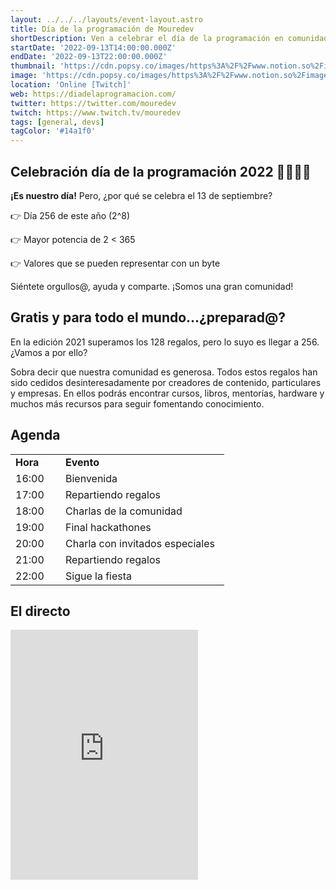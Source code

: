 ```yaml
---
layout: ../../../layouts/event-layout.astro
title: Día de la programación de Mouredev
shortDescription: Ven a celebrar el día de la programación en comunidad. 256 Regalos, hackaton con premios, charlas top, invitad@s secretos.
startDate: '2022-09-13T14:00:00.000Z'
endDate: '2022-09-13T22:00:00.000Z'
thumbnail: 'https://cdn.popsy.co/images/https%3A%2F%2Fwww.notion.so%2Fimage%2Fhttps%253A%252F%252Fs3-us-west-2.amazonaws.com%252Fsecure.notion-static.com%252Fd8d832d7-2abd-4d90-9991-783e71e44d0a%252FNotion_Header2.jpg%3Ftable%3Dblock%26id%3D70126b9f-a6f2-425e-a4d9-3c27b8ca96fb%26cache%3Dv2?width=1500&optimizer=image'
image: 'https://cdn.popsy.co/images/https%3A%2F%2Fwww.notion.so%2Fimage%2Fhttps%253A%252F%252Fs3-us-west-2.amazonaws.com%252Fsecure.notion-static.com%252Fd8d832d7-2abd-4d90-9991-783e71e44d0a%252FNotion_Header2.jpg%3Ftable%3Dblock%26id%3D70126b9f-a6f2-425e-a4d9-3c27b8ca96fb%26cache%3Dv2?width=1500&optimizer=image'
location: 'Online [Twitch]'
web: https://diadelaprogramacion.com/
twitter: https://twitter.com/mouredev
twitch: https://www.twitch.tv/mouredev
tags: [general, devs]
tagColor: '#14a1f0'
---
```


## Celebración día de la programación 2022 👩‍💻👨‍💻

**¡Es nuestro día!** Pero, ¿por qué se celebra el 13 de septiembre?

👉  Día 256 de este año (2^8)

👉  Mayor potencia de 2 < 365

👉  Valores que se pueden representar con un byte

Siéntete orgullos@, ayuda y comparte. ¡Somos una gran comunidad!

## Gratis y para todo el mundo...¿preparad@?

En la edición 2021 superamos los 128 regalos, pero lo suyo es llegar a 256. ¿Vamos a por ello?

Sobra decir que nuestra comunidad es generosa. Todos estos regalos han sido cedidos desinteresadamente por creadores de contenido, particulares y empresas. En ellos podrás encontrar cursos, libros, mentorías, hardware y muchos más recursos para seguir fomentando conocimiento.

## Agenda

<table><tbody><tr ><td  style="width:64px"><div ><b>Hora</b></div></td><td  style="width:246px"><div ><b>Evento</b></div></td></tr><tr ><td  style="width:64px"><div >16:00</div></td><td  style="width:246px"><div >Bienvenida</div></td></tr><tr ><td  style="width:64px"><div >17:00</div></td><td  style="width:246px"><div >Repartiendo regalos</div></td></tr><tr ><td  style="width:64px"><div >18:00</div></td><td  style="width:246px"><div >Charlas de la comunidad</div></td></tr><tr ><td  style="width:64px"><div >19:00</div></td><td  style="width:246px"><div >Final hackathones</div></td></tr><tr ><td  style="width:64px"><div >20:00</div></td><td  style="width:246px"><div >Charla con invitados especiales</div></td></tr><tr ><td  style="width:64px"><div >21:00</div></td><td  style="width:246px"><div >Repartiendo regalos</div></td></tr><tr ><td  style="width:64px"><div >22:00</div></td><td  style="width:246px"><div >Sigue la fiesta</div></td></tr></tbody></table>


## El directo

<iframe className="w-full mt-4" height="400" src="https://player.twitch.tv/?video=1589840411&parent=www.eventos.wiki" frameborder="0" allowfullscreen="true" scrolling="no"></iframe>

